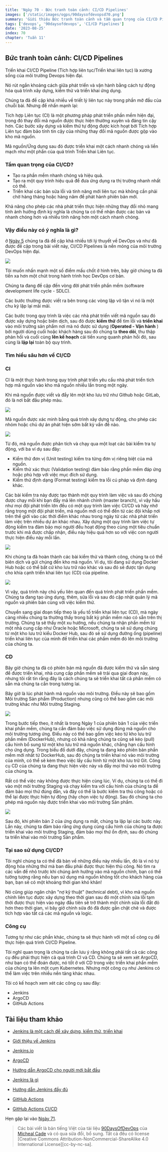 ```yaml
---
title: 'Ngày 70 - Bức tranh toàn cảnh: CI/CD Pipelines'
images: ['/static/images/ogps/90daysofdevopsd70.png']
summary: 'Giới thiệu Bức tranh toàn cảnh và tầm quan trọng của CI/CD Pipelines'
tags: ['devops', '90daysofdevops', 'CI/CD Pipelines']
date: '2023-08-25'
index: 70
chapter: 'Tuần 11'
---
```


<TOCInline toc={props.toc} asDisclosure />

## Bức tranh toàn cảnh: CI/CD Pipelines

Triển khai CI/CD Pipeline (Tích hợp liên tục/Triển khai liên tục) là xương sống của môi trường Devops hiện đại.

Nó rút ngắn khoảng cách giữa phát triển và vận hành bằng cách tự động hóa quá trình xây dựng, kiểm thử và triển khai ứng dụng.

Chúng ta đã đề cập khá nhiều về triết lý liên tục này trong phần mở đầu của chuỗi bài. Nhưng để nhấn mạnh lại:

Tích hợp Liên tục (CI) là một phương pháp phát triển phần mềm hiện đại, trong đó thay đổi mã nguồn được thực hiện thường xuyên và đáng tin cậy hơn. Các bước xây dựng và kiểm thử tự động được kích hoạt bởi Tích hợp Liên tục đảm bảo tính tin cậy của những thay đổi mã nguồn được gộp vào kho mã nguồn.

Mã nguồn/Ứng dụng sau đó được triển khai một cách nhanh chóng và liền mạch như một phần của quá trình Triển khai Liên tục.

### Tầm quan trọng của CI/CD?

* Tạo ra phần mềm nhanh chóng và hiệu quả.
* Tạo ra một quy trình hiệu quả để đưa ứng dụng ra thị trường nhanh nhất có thể.
* Triển khai các bản sửa lỗi và tính năng mới liên tục mà không cần phải chờ hàng tháng hoặc hàng năm để phát hành phiên bản mới.

Khả năng cho phép các nhà phát triển thực hiện những thay đổi nhỏ mang tính ảnh hưởng định kỳ nghĩa là chúng ta có thể nhận được các bản vá nhanh chóng hơn và nhiều tính năng hơn một cách nhanh chóng.

### Vậy điều này có ý nghĩa là gì? 

ở [Ngày 5](https://vntechies.dev/courses/90-ngay-devops/ngay-5-ke-hoac-viet-ma-xay-dung-kiem-thu-phat-hanh-trien-khai-van-hanh-giam-sat) chúng ta đã đề cập khá nhiều tới lý thuyết về DevOps và như đã được đề cập trong bài viết này, CI/CD Pipelines là nền móng của môi trường DevOps hiện đại.

![](/static/images/assets/Day5_DevOps8.png)

Tôi muốn nhấn mạnh một số điểm mấu chốt ở hình trên, bây giờ chúng ta đã tiến xa hơn một chút trong hành trình học DevOps cơ bản.

Chúng ta đang đề cập đến vòng đời phát triển phần mềm (software development life cycle - SDLC).

Các bước thường được viết ra bên trong các vòng lặp vô tận vì nó là một chu kỳ lặp lại mãi mãi.

Các bước trong quy trình là việc các nhà phát triển viết mã nguồn sau đó được xây dựng hoặc biên dịch, sau đó được **kiểm thử** để tìm lỗi và **triển khai** vào môi trường sản phẩm nơi mà nó được sử dụng (**Operated - Vận hành** ) bởi người dùng cuối hoặc khách hàng sau đó chúng ta **theo dõi**, thu thập phản hồi và cuối cùng **lên kế hoạch** cải tiến xung quanh phản hồi đó, sau cùng là **lặp lại** toàn bộ quy trình.

### Tìm hiểu sâu hơn về CI/CD

### CI

CI là một thực hành trong quy trình phát triển yêu cầu nhà phát triển tích hợp mã nguồn vào kho mã nguồn nhiều lần trong một ngày.

Khi mã nguồn được viết và đẩy lên một kho lưu trữ như Github hoặc GitLab, đó là nơi bắt đầu phép màu.

![](/static/images/assets/Day70_CICD1.png)

Mã nguồn được xác minh bằng quá trình xây dựng tự động, cho phép các nhóm hoặc chủ dự án phát hiện sớm bất kỳ vấn đề nào.

![](/static/images/assets/Day70_CICD2.png)

Từ đó, mã nguồn được phân tích và chạy qua một loạt các bài kiểm tra tự động, với ba ví dụ sau đây:

* Kiểm thử đơn vị (Unit testing) kiểm tra từng đơn vị riêng biệt của mã nguồn.
* Kiểm thử xác thực (Validation testing) đảm bảo rằng phần mềm đáp ứng hoặc phù hợp với việc mục đích sử dụng.
* Kiểm thử định dạng (Format testing) kiểm tra lỗi cú pháp và định dạng khác.

Các bài kiểm tra này được tạo thành một quy trình làm việc và sau đó chúng được chạy mỗi khi bạn đẩy mã lên nhánh chính (master branch), vì vậy hầu như mọi đội phát triển lớn đều có một quy trình làm việc CI/CD và hãy nhớ rằng trong một đội phát triển, mã nguồn mới có thể đến từ các đội khắp nơi trên thế giới vào các thời điểm khác nhau trong ngày từ các nhà phát triển làm việc trên nhiều dự án khác nhau. Xây dựng một quy trình làm việc tự động kiểm tra đảm bảo mọi người đều hoạt động theo cùng một tiêu chuẩn trước khi mã được chấp nhận, điều này hiệu quả hơn so với việc con người thực hiện điều này mỗi lần.

![](/static/images/assets/Day70_CICD3.png)

Khi chúng ta đã hoàn thành các bài kiểm thử và thành công, chúng ta có thể biên dịch và gửi chúng đến kho mã nguồn. Ví dụ, tôi đang sử dụng Docker Hub hoặc có thể bất cứ kho lưu trữ nào khác và sau đó sẽ được tận dụng cho khía cạnh triển khai liên tục (CD) của pipeline.

![](/static/images/assets/Day70_CICD4.png)

Vì vậy, quá trình này chủ yếu liên quan đến quá trình phát triển phần mềm. Chúng ta đang tạo ứng dụng, thêm, sửa lỗi và sau đó cập nhật quản lý mã nguồn và phiên bản cùng với việc kiểm thử.

Chuyển sang giai đoạn tiếp theo là yếu tố triển khai liên tục (CD), mà ngày càng nhiều chúng ta thường thấy trong bất kỳ phần mềm nào có sẵn trên thị trường. Chúng ta sẽ thấy một xu hướng, nếu chúng ta nhận phần mềm từ một nhà cung cấp như Oracle hoặc Microsoft, chúng ta sẽ sử dụng chúng từ một kho lưu trữ kiểu Docker Hub, sau đó sẽ sử dụng đường ống (pipeline) triển khai liên tục của mình để triển khai các phầm mềm đó lên môi trường của chúng ta.
### CD

Bây giờ chúng ta đã có phiên bản mã nguồn đã được kiểm thử và sẵn sàng để được triển khai, nhà cung cấp phần mềm sẽ trải qua giai đoạn này, nhưng tôi rất tin rằng đây là cách chúng ta sẽ triển khai tất cả phần mềm có sẵn mà chúng ta cần trong tương lai.

Bây giờ là lúc phát hành mã nguồn vào môi trường. Điều này sẽ bao gồm Môi trường Sản phẩm (Production) nhưng cũng có thể bao gồm các môi trường khác như Môi trường Staging.

![](/static/images/assets/Day70_CICD5.png)

Trong bước tiếp theo, ít nhất là trong Ngày 1 của phiên bản 1 của việc triển khai phần mềm, chúng ta cần đảm bảo việc sử dụng đúng mã nguồn cho môi trường tương ứng. Điều này có thể bao gồm việc kéo từ kho lưu trữ phần mềm (DockerHub), nhưng có khả năng chúng ta cũng sẽ kéo (pull) cấu hình bổ sung từ một kho lưu trữ mã nguồn khác, chẳng hạn cấu hình cho ứng dụng. Trong biểu đồ dưới đây, chúng ta đang kéo phiên bản phần mềm mới nhất từ DockerHub, sau đó chúng ta triển khai nó vào môi trường của mình, có thể sẽ kèm theo việc lấy cấu hình từ một kho lưu trữ Git. Công cụ CD của chúng ta đang thực hiện việc này và đẩy mọi thứ vào môi trường của chúng ta.

Rất có thể việc này không được thực hiện cùng lúc. Ví dụ, chúng ta có thể đi vào một môi trường Staging và chạy kiểm tra với cấu hình của chúng ta để đảm bảo mọi thứ đúng đắn, và đây có thể là bước kiểm tra thủ công hoặc có thể lại được thực hiện tự động (hãy chọn việc tự động). Sau đó chúng ta cho phép mã nguồn này được triển khai vào môi trường Sản phẩm.

![](/static/images/assets/Day70_CICD6.png)

Sau đó, khi phiên bản 2 của ứng dụng ra mắt, chúng ta lặp lại các bước này. Lần này, chúng ta đảm bảo rằng ứng dụng cùng cấu hình của chúng ta được triển khai vào môi trường Staging, đảm bảo mọi thứ ổn định, sau đó chúng ta triển khai vào môi trường Sản phẩm.

### Tại sao sử dụng CI/CD?

Tôi nghĩ chúng ta có thể đã bàn về những điều này nhiều lần, đó là vì nó tự động hóa những thứ mà ban đầu phải được thực hiện thủ công. Nó tìm ra các vấn đề nhỏ trước khi chúng ảnh hưởng vào mã nguồn chính, bạn có thể tưởng tượng rằng nếu bạn sử dụng mã nguồn không tốt cho khách hàng của bạn, bạn sẽ có một khoảng thời gian khó khăn!

Nó cũng giúp ngăn chặn "nợ kỹ thuật" (technical debt), vì kho mã nguồn chính liên tục được xây dựng theo thời gian sau đó một chỉnh sửa lỗi tạm thời được thực hiện vào ngày đầu tiên sẽ trở thành một chỉnh sửa lỗi đắt đỏ hơn theo thời gian, vì bây giờ chỉnh sửa đó đã được gắn chặt chẽ và được tích hợp vào tất cả các mã nguồn và logic.

### Công cụ

Tương tự như các phần khác, chúng ta sẽ thực hành với một số công cụ để thực hiện quá trình CI/CD Pipeline.

Tôi nghĩ quan trọng là chúng ta cần lưu ý rằng không phải tất cả các công cụ đều phải thực hiện cả quá trình CI và CD. Chúng ta sẽ xem xét ArgoCD, như bạn có thể đoán được, nó tốt ở với CD trong việc triển khai phần mềm của chúng ta lên một cụm Kubernetes. Nhưng một công cụ như Jenkins có thể làm việc trên nhiều nền tảng khác nhau.

Tôi có kế hoạch xem xét các công cụ sau đây:

* Jenkins
* ArgoCD
* GitHub Actions

## Tài liệu tham khảo

- [Jenkins là một cách để xây dựng, kiểm thử, triển khai](https://www.youtube.com/watch?v=_MXtbjwsz3A)

- [Giới thiệu về Jenkins](https://www.edx.org/learn/computer-science/the-linux-foundation-introduction-to-jenkins)

- [Jenkins.io](https://www.jenkins.io)

- [ArgoCD](https://argo-cd.readthedocs.io/en/stable/)

- [Hướng dẫn ArgoCD cho người mới bắt đầu](https://www.youtube.com/watch?v=MeU5_k9ssrs)

- [Jenkins là gì](https://www.youtube.com/watch?v=LFDrDnKPOTg)

- [Hướng dẫn Jenkins đầy đủ](https://www.youtube.com/watch?v=nCKxl7Q_20I&t=3s)

- [GitHub Actions](https://www.youtube.com/watch?v=R8_veQiYBjI)

- [GitHub Actions CI/CD](https://www.youtube.com/watch?v=mFFXuXjVgkU)

Hẹn gặp lại vào [Ngày 71](https://vntechies.dev/courses/90-ngay-devops/ngay-71-jenkins-la-gi).

> Các bài viết là bản tiếng Việt của tài liệu [90DaysOfDevOps](https://github.com/MichaelCade/90DaysOfDevOps/tree/main/2022/Days) của [Micheal Cade](https://twitter.com/MichaelCade1) và có qua sửa đổi, bổ sung. Tất cả đều có license [Creative Commons Attribution-NonCommercial-ShareAlike 4.0 International License][cc-by-nc-sa].